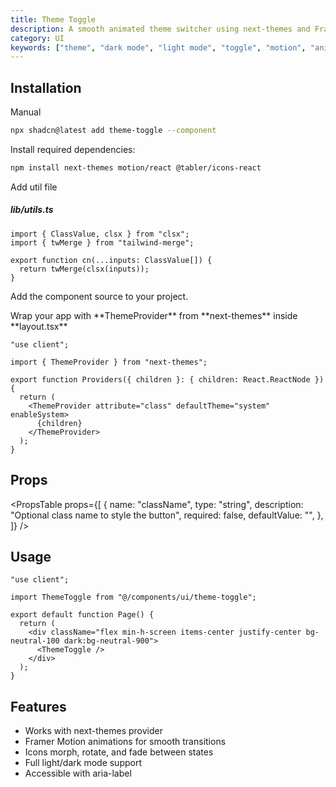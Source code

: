 ```yaml
---
title: Theme Toggle
description: A smooth animated theme switcher using next-themes and Framer Motion.
category: UI
keywords: ["theme", "dark mode", "light mode", "toggle", "motion", "animation"]
---
```


<CodePreview name="theme-toggle" />

## Installation

<CodeTabs>

<TabsList>
  <TabsTrigger value="cli">
    <Shadcn />
  </TabsTrigger>
  <TabsTrigger value="manual">Manual</TabsTrigger>
</TabsList>

<TabsContent value="cli">

```bash
npx shadcn@latest add theme-toggle --component
```

</TabsContent> <TabsContent value="manual"> <Steps>
<Step>Install required dependencies:</Step>

```bash
npm install next-themes motion/react @tabler/icons-react
```

<Step>Add util file</Step>

##### lib/utils.ts

```tsx
import { ClassValue, clsx } from "clsx";
import { twMerge } from "tailwind-merge";

export function cn(...inputs: ClassValue[]) {
  return twMerge(clsx(inputs));
}
```

<Step>Add the component source to your project.</Step>

<ComponentSource name="theme-toggle" title="components/ui/theme-toggle.tsx" />
<Step>
  Wrap your app with **ThemeProvider** from **next-themes** inside
  **layout.tsx**
</Step>

```tsx
"use client";

import { ThemeProvider } from "next-themes";

export function Providers({ children }: { children: React.ReactNode }) {
  return (
    <ThemeProvider attribute="class" defaultTheme="system" enableSystem>
      {children}
    </ThemeProvider>
  );
}
```

</Steps>
</TabsContent>
</CodeTabs>

## Props

<PropsTable
  props={[
    {
      name: "className",
      type: "string",
      description: "Optional class name to style the button",
      required: false,
      defaultValue: "",
    },
  ]}
/>

## Usage

```tsx
"use client";

import ThemeToggle from "@/components/ui/theme-toggle";

export default function Page() {
  return (
    <div className="flex min-h-screen items-center justify-center bg-neutral-100 dark:bg-neutral-900">
      <ThemeToggle />
    </div>
  );
}
```

## Features

- Works with next-themes provider
- Framer Motion animations for smooth transitions
- Icons morph, rotate, and fade between states
- Full light/dark mode support
- Accessible with aria-label

